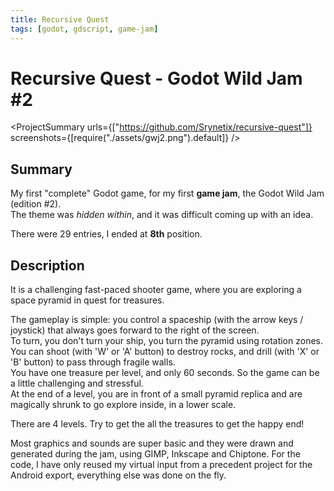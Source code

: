 ```yaml
---
title: Recursive Quest
tags: [godot, gdscript, game-jam]
---
```


<Back name="Projects" link="../../" />

# Recursive Quest - Godot Wild Jam #2

<ProjectSummary
  urls={["https://github.com/Srynetix/recursive-quest"]}
  screenshots={[require("./assets/gwj2.png").default]}
/>

## Summary

My first "complete" Godot game, for my first **game jam**, the <ELink href="https://itch.io/jam/godot-wild-jam-2">Godot Wild Jam (edition #2)</ELink>.  
The theme was _hidden within_, and it was difficult coming up with an idea.

There were 29 entries, I ended at <ELink href="https://itch.io/jam/godot-wild-jam-2/rate/319210"><b>8th</b> position</ELink>.

## Description

It is a challenging fast-paced shooter game, where you are exploring a space pyramid in quest for treasures.

The gameplay is simple: you control a spaceship (with the arrow keys / joystick) that always goes forward to the right of the screen.  
To turn, you don't turn your ship, you turn the pyramid using rotation zones.  
You can shoot (with 'W' or 'A' button) to destroy rocks, and drill (with 'X' or 'B' button) to pass through fragile walls.  
You have one treasure per level, and only 60 seconds. So the game can be a little challenging and stressful.  
At the end of a level, you are in front of a small pyramid replica and are magically shrunk to go explore inside, in a lower scale.

There are 4 levels. Try to get the all the treasures to get the happy end!

Most graphics and sounds are super basic and they were drawn and generated during the jam, using GIMP, Inkscape and Chiptone. For the code, I have only reused my virtual input from a precedent project for the Android export, everything else was done on the fly.
